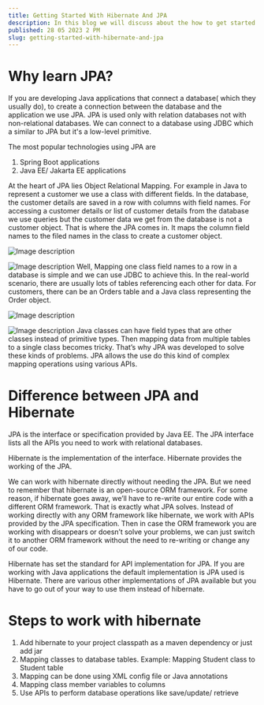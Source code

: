 ```yaml
---
title: Getting Started With Hibernate And JPA
description: In this blog we will discuss about the how to get started with hibernate and jpa(jakarta persistence api)
published: 28 05 2023 2 PM
slug: getting-started-with-hibernate-and-jpa
---
```


# Why learn JPA?
If you are developing Java applications that connect a database( which they usually do), to create a connection between the database and the application we use JPA. JPA is used only with relation databases not with non-relational databases. We can connect to a database using JDBC which a similar to JPA but it's a low-level primitive.

The most popular technologies using JPA are

1. Spring Boot applications
3. Java EE/ Jakarta EE applications

At the heart of JPA lies Object Relational Mapping. For example in Java to represent a customer we use a class with different fields. In the database, the customer details are saved in a row with columns with field names. For accessing a customer details or list of customer details from the database we use queries but the customer data we get from the database is not a customer object. That is where the JPA comes in. It maps the column field names to the filed names in the class to create a customer object.

![Image description](https://dev-to-uploads.s3.amazonaws.com/uploads/articles/lk2311zuuyj32rss9i37.png)

![Image description](https://dev-to-uploads.s3.amazonaws.com/uploads/articles/rqyyc79qzuwidd3v71w5.png)
Well, Mapping one class field names to a row in a database is simple and we can use JDBC to achieve this. In the real-world scenario, there are usually lots of tables referencing each other for data. For customers, there can be an Orders table and a Java class representing the Order object.

![Image description](https://dev-to-uploads.s3.amazonaws.com/uploads/articles/goyb18usag6c4k6p4b0s.png)

![Image description](https://dev-to-uploads.s3.amazonaws.com/uploads/articles/4r2chbnb658rzevvaw1d.png)
Java classes can have field types that are other classes instead of primitive types. Then mapping data from multiple tables to a single class becomes tricky. That’s why JPA was developed to solve these kinds of problems. JPA allows the use do this kind of complex mapping operations using various APIs.

# Difference between JPA and Hibernate
JPA is the interface or specification provided by Java EE. The JPA interface lists all the APIs you need to work with relational databases.

Hibernate is the implementation of the interface. Hibernate provides the working of the JPA.

We can work with hibernate directly without needing the JPA. But we need to remember that hibernate is an open-source ORM framework. For some reason, if hibernate goes away, we’ll have to re-write our entire code with a different ORM framework. That is exactly what JPA solves. Instead of working directly with any ORM framework like hibernate, we work with APIs provided by the JPA specification. Then in case the ORM framework you are working with disappears or doesn’t solve your problems, we can just switch it to another ORM framework without the need to re-writing or change any of our code.

Hibernate has set the standard for API implementation for JPA. If you are working with Java applications the default implementation is JPA used is Hibernate. There are various other implementations of JPA available but you have to go out of your way to use them instead of hibernate.
# Steps to work with hibernate

1. Add hibernate to your project classpath as a maven dependency or just add jar
2. Mapping classes to database tables. Example: Mapping Student class to Student table
3. Mapping can be done using XML config file or Java annotations
4. Mapping class member variables to columns
5. Use APIs to perform database operations like save/update/ retrieve
